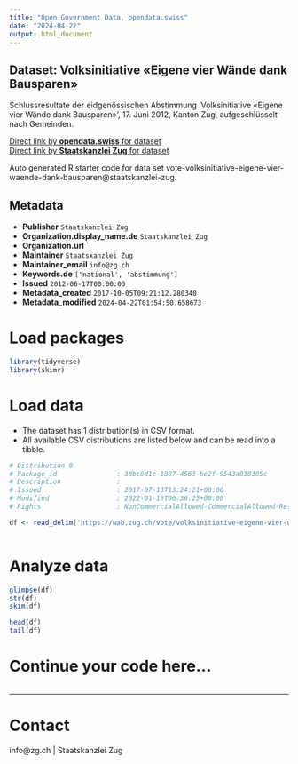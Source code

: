 ```yaml
---
title: "Open Government Data, opendata.swiss"
date: "2024-04-22"
output: html_document
---
```


## Dataset: Volksinitiative «Eigene vier Wände dank Bausparen»

Schlussresultate der eidgenössischen Abstimmung 'Volksinitiative «Eigene vier Wände dank Bausparen»', 17. Juni 2012, Kanton Zug, aufgeschlüsselt nach Gemeinden.

[Direct link by **opendata.swiss** for dataset](https://opendata.swiss/de/dataset/volksinitiative-eigene-vier-wande-dank-bausparen)<br>
[Direct link by **Staatskanzlei Zug** for dataset](https://wab.zug.ch/vote/volksinitiative-eigene-vier-waende-dank-bausparen/data)

Auto generated R starter code for data set vote-volksinitiative-eigene-vier-waende-dank-bausparen@staatskanzlei-zug.

## Metadata

- **Publisher** `Staatskanzlei Zug`
- **Organization.display_name.de** `Staatskanzlei Zug`
- **Organization.url** ``
- **Maintainer** `Staatskanzlei Zug`
- **Maintainer_email** `info@zg.ch`
- **Keywords.de** `['national', 'abstimmung']`
- **Issued** `2012-06-17T00:00:00`
- **Metadata_created** `2017-10-05T09:21:12.280340`
- **Metadata_modified** `2024-04-22T01:54:50.658673`


# Load packages

```r

library(tidyverse)
library(skimr)

```

# Load data

-   The dataset has 1 distribution(s) in CSV format.
-   All available CSV distributions are listed below and can be read into a tibble.

```r

# Distribution 0
# Package_id               : 30bc8d1c-1887-4563-be2f-9543a030305c
# Description              : 
# Issued                   : 2017-07-13T13:24:21+00:00
# Modified                 : 2022-01-19T06:36:25+00:00
# Rights                   : NonCommercialAllowed-CommercialAllowed-ReferenceRequired

df <- read_delim('https://wab.zug.ch/vote/volksinitiative-eigene-vier-waende-dank-bausparen/data-csv')



```

# Analyze data

```r

glimpse(df)
str(df)
skim(df)

head(df)
tail(df)

```

# Continue your code here...

```r

```

------------------------------------------------------------------------

# Contact

info@zg.ch | Staatskanzlei Zug
